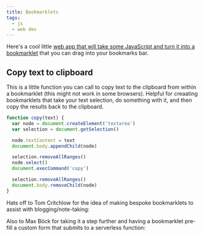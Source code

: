 ```yaml
---
title: Bookmarklets
tags: 
  - js
  - web dev
---
```


Here's a cool little [web app that will take some JavaScript and turn it into a bookmarklet](http://bookmarklets.org/maker/) that you can drag into your bookmarks bar.

## Copy text to clipboard

This is a little function you can call to copy text to the clipboard from within a bookmarklet (this might not work in some browsers). Helpful for creaating bookmarklets that take your text selection, do something with it, and then copy the results back to the clipboard.

```js
function copy(text) {
  var node = document.createElement('textarea')
  var selection = document.getSelection()

  node.textContent = text
  document.body.appendChild(node)

  selection.removeAllRanges()
  node.select()
  document.execCommand('copy')

  selection.removeAllRanges()
  document.body.removeChild(node)
}
```

Hats off to Tom Critchlow for the idea of making bespoke bookmarklets to assist with blogging/note-taking:

<Bookmark url='https://tomcritchlow.com/2019/06/19/bookmarklets-static-sites/' />

Also to Max Böck for taking it a step further and having a bookmarklet pre-fill a custom form that submits to a serverless function:

<Bookmark url='https://mxb.dev/blog/indieweb-link-sharing/' />
